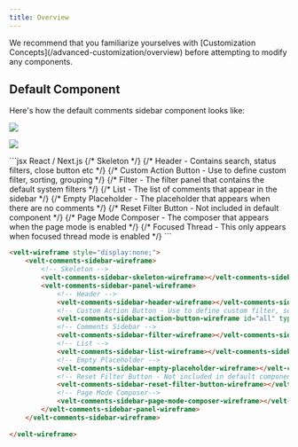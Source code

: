 ```yaml
---
title: Overview
---
```

<Note>
We recommend that you familiarize yourselves with [Customization Concepts](/advanced-customization/overview) before attempting to modify any components.
</Note>


## Default Component

Here's how the default comments sidebar component looks like:


![](/images/sidebar-light.png)

![](/images/sidebar-breakdown-light.png)



<RequestExample>
```jsx React / Next.js
<VeltWireframe>
    <VeltCommentsSidebarWireframe>
        {/* Skeleton */}
        <VeltCommentsSidebarWireframe.Skeleton />
        <VeltCommentsSidebarWireframe.Panel>
            {/* Header - Contains search, status filters, close button etc */}
            <VeltCommentsSidebarWireframe.Header />
            {/* Custom Action Button - Use to define custom filter, sorting, grouping */}
            <VeltCommentsSidebarWireframe.ActionButton id="all" type="toggle" />
            {/* Filter - The filter panel that contains the default system filters */}
            <VeltCommentsSidebarWireframe.Filter />
            {/* List - The list of comments that appear in the sidebar */}
            <VeltCommentsSidebarWireframe.List />
            {/* Empty Placeholder - The placeholder that appears when there are no comments */}
            <VeltCommentsSidebarWireframe.EmptyPlaceholder />
            {/* Reset Filter Button - Not included in default component */}
            <VeltCommentsSidebarWireframe.ResetFilterButton />
            {/* Page Mode Composer - The composer that appears when the page mode is enabled */}
            <VeltCommentsSidebarWireframe.PageModeComposer />
        </VeltCommentsSidebarWireframe.Panel>
        {/* Focused Thread - This only appears when focused thread mode is enabled */}
        <VeltCommentsSidebarWireframe.FocusedThread />
    </VeltCommentsSidebarWireframe>
</VeltWireframe>
```


```HTML HTML
<velt-wireframe style="display:none;">
    <velt-comments-sidebar-wireframe>
        <!-- Skeleton -->
        <velt-comments-sidebar-skeleton-wireframe></velt-comments-sidebar-skeleton-wireframe>
        <velt-comments-sidebar-panel-wireframe>
            <!-- Header -->
            <velt-comments-sidebar-header-wireframe></velt-comments-sidebar-header-wireframe>
            <!-- Custom Action Button - Use to define custom filter, sorting, grouping -->
            <velt-comments-sidebar-action-button-wireframe id="all" type="toggle"></velt-comments-sidebar-action-button-wireframe>
            <!-- Comments Sidebar -->
            <velt-comments-sidebar-filter-wireframe></velt-comments-sidebar-filter-wireframe>
            <!-- List -->
            <velt-comments-sidebar-list-wireframe></velt-comments-sidebar-list-wireframe>
            <!-- Empty Placeholder -->
            <velt-comments-sidebar-empty-placeholder-wireframe></velt-comments-sidebar-empty-placeholder-wireframe>
            <!-- Reset Filter Button - Not included in default component -->
            <velt-comments-sidebar-reset-filter-button-wireframe></velt-comments-sidebar-reset-filter-button-wireframe>
            <!-- Page Mode Composer-->
            <velt-comments-sidebar-page-mode-composer-wireframe></velt-comments-sidebar-page-mode-composer-wireframe>
        </velt-comments-sidebar-panel-wireframe>
    </velt-comments-sidebar-wireframe>
    
</velt-wireframe>
```
</RequestExample>

